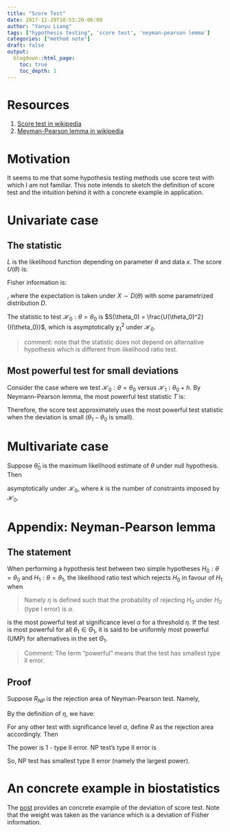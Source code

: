 ```yaml
---
title: "Score Test"
date: 2017-12-28T10:53:20-06:00
author: "Yanyu Liang"
tags: ["hypothesis testing", 'score test', 'neyman-pearson lemma']
categories: ["method note"]
draft: false
output:
  blogdown::html_page:
    toc: true
    toc_depth: 1
---
```


$\newcommand\E{\text{E}}$
$\newcommand\nocr{\nonumber\\}$

# Resources

  1. [Score test in wikipedia](https://en.wikipedia.org/wiki/Score_test)
  2. [Meyman-Pearson lemma in wikipedia](https://en.wikipedia.org/wiki/Neyman%E2%80%93Pearson_lemma)

# Motivation

It seems to me that some hypothesis testing methods use score test with which I am not familiar. This note intends to sketch the definition of score test and the intuition behind it with a concrete example in application.

# Univariate case

## The statistic

$L$ is the likelihood function depending on parameter $\theta$ and data $x$. The score $U(\theta)$ is:

  \begin{align}
    U(\theta) &= \frac{\partial \log L(\theta | x)}{\partial \theta}
  \end{align}

Fisher information is:

  \begin{align}
    I(\theta) &= -\E \bigg[ \frac{\partial^2}{\partial \theta^2} \log L(X; \theta) | \theta \bigg]
  \end{align}

, where the expectation is taken under $X \sim D(\theta)$ with some parametrized distribution $D$.

The statistic to test $\mathcal{H}_0: \theta = \theta_0$ is $S(\theta_0) = \frac{U(\theta_0)^2}{I(\theta_0)}$, which is asymptotically $\chi_1^2$ under $\mathcal{H}_0$.

> comment: note that the statistic does not depend on alternative hypothesis which is different from likelihood ratio test.

## Most powerful test for small deviations

Consider the case where we test $\mathcal{H}_0: \theta = \theta_0$ versus $\mathcal{H}_1: \theta_0 + h$. By Neymann-Pearson lemma, the most powerful test statistic $T$ is:

  \begin{align}
    T &= \frac{L(\theta_0 + h | x)}{L(\theta_0 | x)} \ge K \nocr
    \Leftrightarrow \log L(\theta_0 + h | x) &- \log L(\theta_0 | x) \ge \log K \nocr
    \log L(\theta_0 + h | x) &\approx \log L(\theta_0 | x) + h \times \bigg( \frac{\partial \log L(\theta | x)}{\partial \theta}_{\theta = \theta_0} \bigg) \text{, by Taylor expansion} \nocr
    \therefore \log T &\approx h \times U(\theta_0) \nonumber
  \end{align}

Therefore, the score test approximately uses the most powerful test statistic when the deviation is small ($\theta_1 - \theta_0$ is small).

# Multivariate case

Suppose $\hat{\theta}_0$ is the maximum likelihood estimate of $\theta$ under null hypothesis. Then

  \begin{align}
    U(\hat\theta_0)^T I(\hat\theta_0)^{-1} U(\hat\theta_0) &\sim \chi_k^2 \nocr
    \text{, where} U(\hat\theta_0) &= \frac{\partial \log L(\theta | x)}{\partial \theta} \bigg|_{\theta = \hat\theta_0} \nocr
    I(\hat\theta_0) &= -\E \bigg( \frac{\partial^2 \log L(\theta | x)}{\partial \theta \partial \theta'} \bigg|_{\theta = \hat\theta_0} \bigg) \nonumber
  \end{align}

asymptotically under $\mathcal{H}_0$, where $k$ is the number of constraints imposed by $\mathcal{H}_0$.


# Appendix: Neyman-Pearson lemma

## The statement

When performing a hypothesis test between two simple hypotheses $H_0: \theta = \theta_0$ and $H_1: \theta = \theta_1$, the likelihood ratio test which rejects $H_0$ in favour of $H_1$ when

  \begin{align}
    \Gamma(x) &= \frac{L(x|\theta_0)}{L(x | \theta_1)} \le \eta \nocr
    \text{, where} & \Pr(\Gamma(X) \le \eta | H_0) = \alpha \nocr
  \end{align}

> Namely $\eta$ is defined such that the probability of rejecting $H_0$ under $H_0$ (type I error) is $\alpha$.

is the most powerful test at significance level $\alpha$ for a threshold $\eta$. If the test is most powerful for all $\theta_1 \in \Theta_1$, it is said to be uniformly most powerful (UMP) for alternatives in the set $\Theta_1$.

> Comment: The term "powerful" means that the test has smallest type II error.

## Proof

Suppose $R_{NP}$ is the rejection area of Neyman-Pearson test. Namely,

  \begin{align}
    R_{NP} &= \{ x: \Gamma(x) \le \eta \}
  \end{align}

By the definition of $\eta$, we have:

  \begin{align}
    \int_{t \in R_{NP}} L( t | \theta_0 ) dt &= \alpha \label{eq:rnp}
  \end{align}

For any other test with significance level $\alpha$, define $R$ as the rejection area accordingly. Then

  \begin{align}
    \int_{t \in R} L( t | \theta_0 ) dt \le \alpha \label{eq:r}
  \end{align}

The power is 1 - type II error. NP test's type II error is

  \begin{align}
    \int_{R_{NP}^c} L( t | \theta_1 ) dt &= \int_{R_{NP}^c \cap R} L(t | \theta_1) dt + \int_{R_{NP}^c \cap R^c} L(t | \theta_1) dt \nocr
    \int_{R_{NP}^c \cap R} L(t | \theta_1) dt &\le \frac{1}{\eta} \int_{R_{NP}^c \cap R} L(t | \theta_0) \text{, by the definition of $R_{NP}$} \nocr
    &\le \frac{1}{\eta} \int_{R^c \cap R_{NP}} L(t | \theta_0) dt \text{, by $\eqref{eq:rnp} \eqref{eq:r}$} \nocr
    &\le \frac{1}{\eta} \int_{R^c \cap R_{NP}} \eta L(t | \theta_1) dt \text{, by the definition of $R_{NP}$} \nocr
    \therefore \int_{R_{NP}^c} L( t | \theta_1 ) dt &\le \int_{R^c \cap R_{NP}} L(t | \theta_1) dt + \int_{R_{NP}^c \cap R^c} L(t | \theta_1) dt \nocr
    &= \int_{R^c} L(t | \theta_1) dt
  \end{align}

So, NP test has smallest type II error (namely the largest power).

# An concrete example in biostatistics

The [post](`r htmltools::HTML("{{< ref \"posts/huang-2014-aas.html\" >}}")`) provides an concrete example of the deviation of score test. Note that the weight was taken as the variance which is a deviation of Fisher information. 
